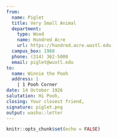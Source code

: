 ```yaml
---
from:
  name: Piglet
  title: Very Small Animal
  department: 
    type: Wood
    name: Hundred Acre
    url: https://hundred.acre.wustl.edu
  campus_box: 1968
  phone: (314) 362-5000
  email: piglet@wustl.edu
to: 
  name: Winnie the Pooh
  address: |
    | 1 Pooh Corner
date: 14 October 1926
salutation: Hi Pooh,
closing: Your closest friend,
signature: piglet.png
output: washu::letter
---
```


```r
knitr::opts_chunk$set(echo = FALSE)
```

